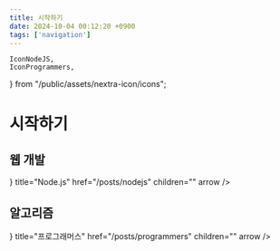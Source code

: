 ```yaml
---
title: 시작하기
date: 2024-10-04 00:12:20 +0900
tags: ['navigation']
---
```


	IconNodeJS,
	IconProgrammers,
} from "/public/assets/nextra-icon/icons";

# 시작하기

## 웹 개발

<Cards>
	<Card
		icon={<IconNodeJS />}
		title="Node.js"
		href="/posts/nodejs"
		children=""
		arrow
	/>
</Cards>

## 알고리즘

<Cards>
	<Card
		icon={<IconProgrammers />}
		title="프로그래머스"
		href="/posts/programmers"
		children=""
		arrow
	/>
</Cards>